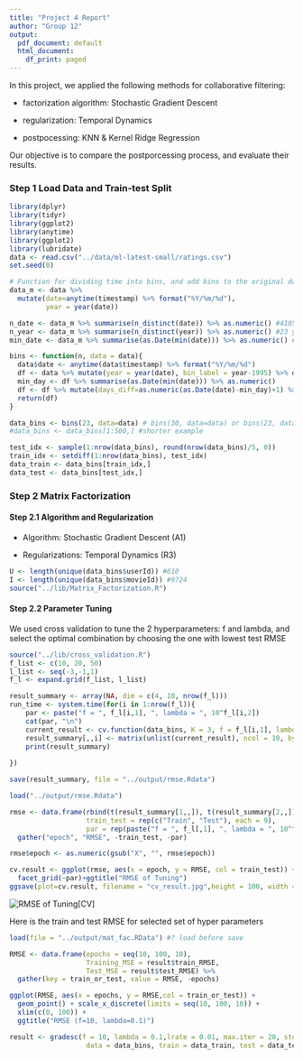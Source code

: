 ```yaml
---
title: "Project 4 Report"
author: "Group 12"
output:
  pdf_document: default
  html_document:
    df_print: paged
---
```


In this project, we applied the following methods for collaborative filtering:

- factorization algorithm: Stochastic Gradient Descent

- regularization: Temporal Dynamics

- postpocessing: KNN & Kernel Ridge Regression

Our objective is to compare the postporcessing process, and evaluate their results.

### Step 1 Load Data and Train-test Split

```r
library(dplyr)
library(tidyr)
library(ggplot2)
library(anytime)
library(ggplot2)
library(lubridate)
data <- read.csv("../data/ml-latest-small/ratings.csv")
set.seed(0)

# Function for dividing time into bins, and add bins to the original data 
data_m <- data %>% 
  mutate(date=anytime(timestamp) %>% format("%Y/%m/%d"),
         year = year(date))

n_date <- data_m %>% summarise(n_distinct(date)) %>% as.numeric() #4105
n_year <- data_m %>% summarise(n_distinct(year)) %>% as.numeric() #23 years, 137 month
min_date <- data_m %>% summarise(as.Date(min(date))) %>% as.numeric() #"1996-03-29"

bins <- function(n, data = data){
  data$date <- anytime(data$timestamp) %>% format("%Y/%m/%d") 
  df <- data %>% mutate(year = year(date), bin_label = year-1995) %>% data.frame() %>% select(userId, movieId, rating, timestamp, bin_label, date, year)
  min_day <- df %>% summarise(as.Date(min(date))) %>% as.numeric()
  df <- df %>% mutate(days_diff=as.numeric(as.Date(date)-min_day)+1) %>% group_by(userId) %>% mutate(user_mean_date=mean(days_diff))
  return(df)
}

data_bins <- bins(23, data=data) # bins(30, data=data) or bins(23, data=data)
#data_bins <- data_bins[1:500,] #shorter example

test_idx <- sample(1:nrow(data_bins), round(nrow(data_bins)/5, 0))
train_idx <- setdiff(1:nrow(data_bins), test_idx)
data_train <- data_bins[train_idx,]
data_test <- data_bins[test_idx,]

```

### Step 2 Matrix Factorization

#### Step 2.1 Algorithm and Regularization

- Algorithm: Stochastic Gradient Descent (A1)

- Regularizations: Temporal Dynamics (R3)

```r
U <- length(unique(data_bins$userId)) #610
I <- length(unique(data_bins$movieId)) #9724
source("../lib/Matrix_Factorization.R")
```


#### Step 2.2 Parameter Tuning

We used cross validation to tune the 2 hyperparameters: f and lambda, and select the optimal combination by choosing the one with lowest test RMSE

```r
source("../lib/cross_validation.R")
f_list <- c(10, 20, 50)
l_list <- seq(-3,-1,1)
f_l <- expand.grid(f_list, l_list)
```

```r
result_summary <- array(NA, dim = c(4, 10, nrow(f_l))) 
run_time <- system.time(for(i in 1:nrow(f_l)){
    par <- paste("f = ", f_l[i,1], ", lambda = ", 10^f_l[i,2])
    cat(par, "\n")
    current_result <- cv.function(data_bins, K = 3, f = f_l[i,1], lambda = 10^f_l[i,2])
    result_summary[,,i] <- matrix(unlist(current_result), ncol = 10, byrow = T) 
    print(result_summary)
  
})

save(result_summary, file = "../output/rmse.Rdata")
```

```r
load("../output/rmse.Rdata")

rmse <- data.frame(rbind(t(result_summary[1,,]), t(result_summary[2,,])), 
                   train_test = rep(c("Train", "Test"), each = 9), 
                   par = rep(paste("f = ", f_l[,1], ", lambda = ", 10^f_l[,2]), times = 2)) %>%
  gather("epoch", "RMSE", -train_test, -par)

rmse$epoch <- as.numeric(gsub("X", "", rmse$epoch))

cv.result <- ggplot(rmse, aes(x = epoch, y = RMSE, col = train_test)) + geom_point() + 
  facet_grid(~par)+ggtitle("RMSE of Tuning")
ggsave(plot=cv.result, filename = "cv_result.jpg",height = 100, width = 400, units="mm")
```

![RMSE of Tuning](./cv_result.jpg)[CV]

Here is the train and test RMSE for selected set of hyper parameters

```r
load(file = "../output/mat_fac.RData") #? load before save

RMSE <- data.frame(epochs = seq(10, 100, 10), 
                   Training_MSE = result$train_RMSE, 
                   Test_MSE = result$test_RMSE) %>% 
  gather(key = train_or_test, value = RMSE, -epochs)

ggplot(RMSE, aes(x = epochs, y = RMSE,col = train_or_test)) + 
  geom_point() + scale_x_discrete(limits = seq(10, 100, 10)) + 
  xlim(c(0, 100)) + 
  ggtitle("RMSE (f=10, lambda=0.1)")
```

```r
result <- gradesc(f = 10, lambda = 0.1,lrate = 0.01, max.iter = 20, stopping.deriv = 0.01,
                   data = data_bins, train = data_train, test = data_test)

```


